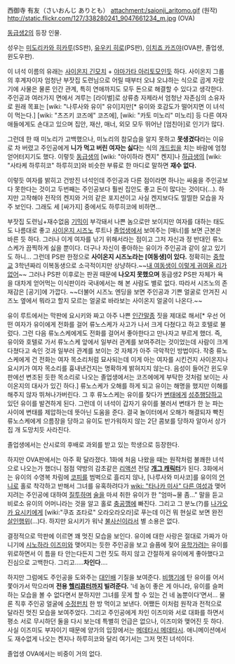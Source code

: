 西御寺 有友（さいおんじ ありとも）
attachment:/saionji_aritomo.gif
(원작)
http://static.flickr.com/127/338280241_9047661234_m.jpg
(OVA)

[[동급생2]]의 등장 인물.

성우는 [[미도리카와 히카루]](SS판), [[유우키 히로]](PS판), [[이치죠 카즈야]](OVA판, 졸업생, 윈도우판). 

이 녀석 이름의 유래는 [[사이온지 긴모치]] + [[야마가타 아리토모]]인듯 하다. 사이온지 그룹의 후계자이자 엄청난 부잣집 도련님으로 어릴 때부터 오냐 오냐하는 식으로 곱게 자랐기에 사물은 물론 인간 관계, 특히 연애까지도 모두 돈으로 해결할 수 있다고 생각한다. 주인공과 여러가지 면에서 겨루는 [라이벌]로 상류층 자제라서 엄청난 자존심의 소유자로 원래 목표는 [wiki: "나루사와 유이" 유이]지만[* 유이와 호감도가 떨어지면 이 녀석이 먹는다.] [wiki: "츠즈키 코즈에" 코즈에], [wiki: "카토 미노리" 미노리] 등 다른 여자애들에게도 손대고 있으며 집안, 재산, 매너, 외모 모두 뛰어난 [엄친아]로 인기가 많다. 

그런데 한 때 미노리가 고백했으나, 미노리의 참모습을 알지 못하고 '''못생겼다'''라는 이유로 차 버렸고 주인공에게 '''니가 먹고 버린 여자는 싫다'''는 식의 [[개드립]]을 치는 바람에 엄청 얻어터지기도 했다. 이렇듯 [[동급생]]의 [wiki: "아이하라 켄지" 켄지]나 [[하급생]]의 [wiki: "사타케 하루히코" 하루히코]와 비슷한 부류로 한 마디로 말하면 '''재수 없다.'''

이렇듯 여자를 밝히고 건방진 녀석인데 주인공과 다른 점이라면 하나는 싸움을 주인공보다 못한다는 것이고 두번째는 주인공보다 훨씬 집안도 좋고 돈이 많다는 것이다(...). 하지만 고작해야 전작의 켄지와 거의 같은 포지션이고 사실 켄지보다도 띨띨한 모습을 자주 보인다. 그래도 세 [싸가지] 중에서도 하루히코에 비하면...

부잣집 도련님+재수없음 [[기믹]]이 부각돼서 나쁜 놈으로만 보이지만 여자를 대하는 태도도 나름대로 좋고 [[사이온지 시즈노]] 루트나 [[졸업생]]에서 보여주는 [매너]를 보면 근본은 바른 듯 하다. 그러나 이게 여자를 낚기 위해서라는 점이고 그저 자신과 정 반대인 류노스케가 끔찍하게 싫을 뿐이다. 더구나 자신이 좋아하는 유이가 주인공과 같이 살고 있기도 하니... 
그런데 PS판 한정으로 '''사이온지 시즈노라는 [여동생]이 있다.''' 정확히는 [[중학교]] 3학년짜리 이복동생으로 소극적이지만 상냥하다.~~[[내 여동생이 이렇게 귀여울 리가 없어]]~~ 그러나 PS판 이후로는 판권 때문에 '''나오지 못했으며''' 동급생2 PS판 자체가 욕을 대차게 얻어먹는 이식판이라 국내에서는 해 본 사람도 별로 없다. 따라서 시즈노의 존재감은 [공기]에 가깝다. ~~더불어 시즈노 엔딩을 보면 주인공과 기쁜 얼굴로 안겨진 시즈노 옆에서 뭐라고 할지 모르는 얼굴로 바라보는 사이온지 얼굴이 나온다.~~

유이 루트에서는 막판에 요시키와 짜고 아주 나쁜 [[인간말종]] 짓을 제대로 해서[* 우선 어떤 여자가 유이에게 전화를 걸어 류노스케가 사고가 나서 크게 다쳤다고 하고 호텔로 불렀다. 그런 다음 류노스케에게도 전화를 걸어서 좋아한다고 만나자고 부르게 했더. 즉, 유이와 호텔로 가서 류노스케 앞에서 일부러 관계를 보여주려는 것이었는데 사람이 크게 다쳤다고 속인 것과 일부러 관계를 보이는 것 자체가 아주 극악적인 방법이다. 작중 류노스케에게 건 전화는 여자 목소리처럼 묘사되는데 이게 아는 여자를 시킨건지 사이온지나 요시키가 여자 목소리를 흉내낸건지는 명확하게 밝혀지지 않는다. 음성이 들어간 윈도우판에선 변조된 듯한 목소리로 나오는 졸업생에서는 코즈에에게 부탁한 것처럼 보이는 사이온지의 대사가 있긴 하다.] 류노스케가 오해를 하게 되고 유이는 해명을 했지만 이해를 해주지 않자 뛰쳐나가버린다. 그 후 류노스케는 유이를 찾다가 [[변태]]에게 [[성추행]]당하고 있던 유이를 발견하게 된다. 그런데 이 녀석이 갑자기 유이를 불러서 변태가 한 눈 파는 사이에 변태를 제압하는데 뜻아닌 도움을 준다. 결국 놀이터에서 오해가 해결되자 빡친 류노스케에게 으름장을 당하고 유이도 반가워하지 않는 2단 콤보를 당하자 알아서 상가집 개 도망치듯 사라진다.

졸업생에서는 산시로의 후배로 과외를 받고 있는 학생으로 등장한다.

하지만 OVA판에서는 아주 확 달라졌다. 1화에 처음 나왔을 때는 원작처럼 불쾌한 녀석으로 나오는가 했더니 점점 약방의 감초같은 [[리액션]] 전담 '''[[개그 캐릭터]]'''가 된다. 3화에서는 유이의 수영복 차림에 [[코피]]를 범벅으로 흘리지 않나, [나루사와 미사코]를 유이의 [[언니]]로 홀로 착각하고 반해서 그녀를 유혹하려다가 [[wiki: "타나카 미사" 다른 여성]]과 맺어지려는 주인공에 대하여 [[질투]]하며 [[술]]을 마셔 취한 유이가 한 "엄마~물 좀..." 말을 듣고 비로소 유이의 어머니라는 것을 알고 홀로 [[충공깽]]에 빠진다. 그리고 그 분노(?)를 [[나가오카 요시키]]에게 [wiki:"쿠죠 죠타로" 오라오라오라]로 푸는데 이건 뭐 현실로 보면 완전 [[살인]]행위(...)다. 하지만 요시키가 워낙 [[불사신]]이라서 별 소용은 없다.

결정적으로 막판에 이르면 꽤 멋진 모습을 보인다. 유이에 대한 사랑은 절대로 가짜가 아니기에 [[시노하라 이즈미]]와 맺어지는 듯한 주인공을 보고 슬픔에 젖어 [[유학]]가려는 유이를 위로하면서 이 틈을 타 안는다든지 그런 짓도 하지 않고 간절하게 유이에게 좋아했다고 진심으로 고백한다. 그리고.....'''차인다'''....

하지만 그럼에도 주인공을 도와주는 [[대인배]] 기질을 보여준다. [[비행기]]에 탄 유이를 어서 쫓아가서 막으라며 '''전용 [[헬리콥터]]까지 빌려준다.''' '네 놈이 좋은 게 아니라, 유이를 슬퍼하는 모습을 볼 수 없다면서 분하지만 그녀를 웃게 할 수 있는 건 네 놈뿐이다'면서... 물론 직후 주인공 얼굴에 [[수정펀치]] 한 방 먹이고 보낸다. 어쨌든 이처럼 원작과 전적으로 달라진 멋진 모습을 보여주었다. 그리고 주인공에게 차인 이즈미와 서로 대화를 하면서 평소 서로 무시하던 둘을 다시 보는데 특별히 언급은 없으나, 이즈미와 맺어진 듯 하다. 사실 이즈미도 부자이기 때문에 양가의 입장에서는 [[메데타시 메데타시]]. 애니메이션에서도 재수없게 나오는 켄지나 하루히코와 달리 여기서는 그저 멋진 녀석이다.

졸업생 OVA에서는 비중이 거의 없다.

